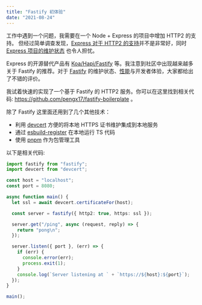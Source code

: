 ```yaml
---
title: "Fastify 初体验"
date: "2021-08-24"
---
```


工作中遇到一个问题，我需要在一个 Node + Express 的项目中增加 HTTP2 的支持。
但经过简单调查发现，[Express 对于 HTTP2 的支持](https://stackoverflow.com/questions/59534717/how-to-integrate-http2-with-expressjs-using-nodejs-module-http2)并不是非常好，同时 [Express 项目的维护状态](https://www.reddit.com/r/node/comments/l67u0t/what_is_the_current_status_of_express_js_project/) 也令人担忧。

Express 的开源替代产品有 [Koa/Hapi/Fastify](https://www.npmtrends.com/express-vs-fastify-vs-hapi-vs-koa-vs-restify) 等。我注意到社区中出现越来越多关于 Fastify 的推荐。对于 [Fastify](https://www.fastify.io/) 的维护状态、[性能](https://www.fastify.io/benchmarks/)与开发者体验，大家都给出了不错的评价。

我试着快速的实现了一个基于 Fastify 的 HTTP2 服务。你可以在这里找到相关代码: https://github.com/pengx17/fastify-boilerplate 。

除了 Fastify 这里面还用到了几个其他技术：

- 利用 [devcert](https://github.com/davewasmer/devcert) 方便的将本地 HTTPS 证书维护集成到本地服务
- 通过 [esbuild-register](https://github.com/egoist/esbuild-register) 在本地运行 TS 代码
- 使用 [pnpm](https://pnpm.io/npmrc) 作为包管理工具

以下是相关代码:

```ts
import fastify from "fastify";
import devcert from "devcert";

const host = "localhost";
const port = 8080;

async function main() {
  let ssl = await devcert.certificateFor(host);

  const server = fastify({ http2: true, https: ssl });

  server.get("/ping", async (request, reply) => {
    return "pong\n";
  });

  server.listen({ port }, (err) => {
    if (err) {
      console.error(err);
      process.exit(1);
    }
    console.log(`Server listening at ` + `https://${host}:${port}`);
  });
}

main();
```
